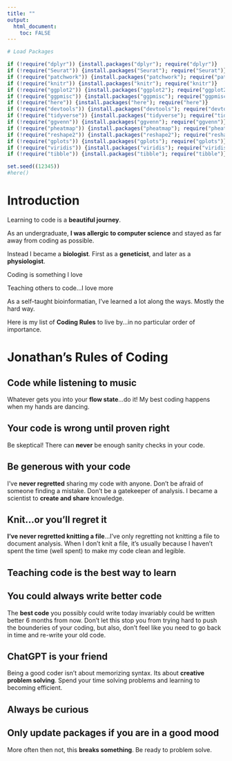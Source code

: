 ```yaml
---
title: ""
output: 
  html_document:
    toc: FALSE
---
```


```r
# Load Packages 

if (!require("dplyr")) {install.packages("dplyr"); require("dplyr")}
if (!require("Seurat")) {install.packages("Seurat"); require("Seurat")}
if (!require("patchwork")) {install.packages("patchwork"); require("patchwork")}
if (!require("knitr")) {install.packages("knitr"); require("knitr")}
if (!require("ggplot2")) {install.packages("ggplot2"); require("ggplot2")}
if (!require("ggpmisc")) {install.packages("ggpmisc"); require("ggpmisc")}
if (!require("here")) {install.packages("here"); require("here")}
if (!require("devtools")) {install.packages("devtools"); require("devtools")}
if (!require("tidyverse")) {install.packages("tidyverse"); require("tidyverse")}
if (!require("ggvenn")) {install.packages("ggvenn"); require("ggvenn")}
if (!require("pheatmap")) {install.packages("pheatmap"); require("pheatmap")}
if (!require("reshape2")) {install.packages("reshape2"); require("reshape2")}
if (!require("gplots")) {install.packages("gplots"); require("gplots")}
if (!require("viridis")) {install.packages("viridis"); require("viridis")}
if (!require("tibble")) {install.packages("tibble"); require("tibble")}

set.seed((12345))
#here()
```

# Introduction

Learning to code is a **beautiful journey**. <br>

As an undergraduate, **I was allergic to computer science** and stayed as far away from coding as possible. <br>

Instead I became a **biologist**. First as a **geneticist**, and later as a **physiologist**. <br>



Coding is something I love <br>

Teaching others to code...I love more <br>

As a self-taught bioinformatian, I've learned a lot along the ways. Mostly the hard way. <br>

Here is my list of **Coding Rules** to live by...in no particular order of importance.

# Jonathan's Rules of Coding

## Code while listening to **music**
Whatever gets you into your **flow state**...do it! My best coding happens when my hands are dancing. 

## Your code is **wrong** until proven **right**
Be skeptical! There can **never** be enough sanity checks in your code. 

## **Be generous** with your code
I've **never regretted** sharing my code with anyone. Don't be afraid of someone finding a mistake. Don't be a gatekeeper of analysis. I became a scientist to **create and share** knowledge.  

## **Knit**...or you'll regret it
**I've never regretted knitting a file**...I've only regretting not knitting a file to document analysis. When I don't knit a file, it's usually because I haven't spent the time (well spent) to make my code clean and legible. 

## **Teaching code** is the best way to learn

## You could always **write better code**
The **best code** you possibly could write today invariably could be written better 6 months from now. Don't let this stop you from trying hard to push the bounderies of your coding, but also, don't feel like you need to go back in time and re-write your old code.


## **ChatGPT** is your friend
Being a good coder isn't about memorizing syntax. Its about **creative problem solving**. Spend your time solving problems and learning to becoming efficient. 

## Always be curious

## Only update packages if you are in a **good mood**
More often then not, this **breaks something**. Be ready to problem solve. 




